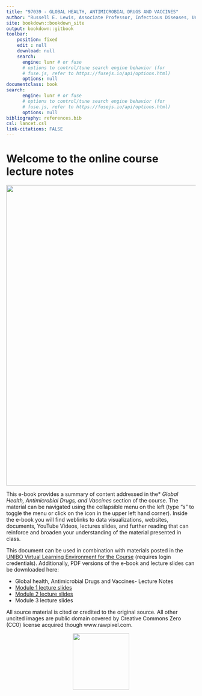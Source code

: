 ```yaml
---
title: "97039 - GLOBAL HEALTH, ANTIMICROBIAL DRUGS AND VACCINES"
author: "Russell E. Lewis, Associate Professor, Infectious Diseases, University of Bologna"
site: bookdown::bookdown_site
output: bookdown::gitbook
toolbar:
    position: fixed
    edit : null
    download: null
    search:
      engine: lunr # or fuse
      # options to control/tune search engine behavior (for
      # fuse.js, refer to https://fusejs.io/api/options.html)
      options: null
documentclass: book
search:
      engine: lunr # or fuse
      # options to control/tune search engine behavior (for
      # fuse.js, refer to https://fusejs.io/api/options.html)
      options: null
bibliography: references.bib
csl: lancet.csl
link-citations: FALSE
---
```


# Welcome to the online course lecture notes {.unnumbered}

<center>

![](images/globalhealth.png){width="800"}

</center>

This e-book provides a summary of content addressed in the\* *Global Health, Antimicrobial Drugs, and Vaccines* section of the course. The material can be navigated using the collapsible menu on the left (type "s" to toggle the menu or click on the icon in the upper left hand corner). Inside the e-book you will find weblinks to data visualizations, websites, documents, YouTube Videos, lectures slides, and further reading that can reinforce and broaden your understanding of the material presented in class.

This document can be used in combination with materials posted in the [UNIBO Virtual Learning Environment for the Course](https://virtuale.unibo.it/course/view.php?id=31100) (requires login credentials). Additionally, PDF versions of the e-book and lecture slides can be downloaded here:

-   Global health, Antimicrobial Drugs and Vaccines- Lecture Notes
-   [Module 1 lecture slides](https://github.com/Russlewisbo/UNIBOglobalhealth/blob/main/module1_slides.pdf)
-   [Module 2 lecture slides](https://github.com/Russlewisbo/UNIBOglobalhealth/blob/main/module2_slides.pdf)
-   Module 3 lecture slides

All source material is cited or credited to the original source. All other uncited images are public domain covered by Creative Commons Zero (CC0) license acquired though www.rawpixel.com.

<center>

![](images/creativecommons.png){width="150"}

</center>
